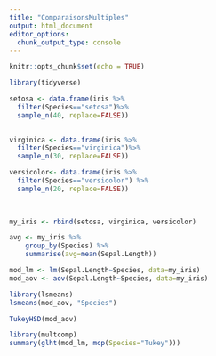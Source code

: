 ```yaml
---
title: "ComparaisonsMultiples"
output: html_document
editor_options: 
  chunk_output_type: console
---
```


```r
knitr::opts_chunk$set(echo = TRUE)
```

```r
library(tidyverse)

setosa <- data.frame(iris %>%
  filter(Species=="setosa")%>%
  sample_n(40, replace=FALSE))
  

virginica <- data.frame(iris %>%
  filter(Species=="virginica")%>%
  sample_n(30, replace=FALSE))

versicolor<- data.frame(iris %>%
  filter(Species=="versicolor") %>%
  sample_n(20, replace=FALSE))
  

  
my_iris <- rbind(setosa, virginica, versicolor)    
```


```r
avg <- my_iris %>%
	group_by(Species) %>%
	summarise(avg=mean(Sepal.Length))

```



```r

mod_lm <- lm(Sepal.Length~Species, data=my_iris)
mod_aov <- aov(Sepal.Length~Species, data=my_iris)

```

```r
library(lsmeans)
lsmeans(mod_aov, "Species")
```

```r
TukeyHSD(mod_aov)


```


```r
library(multcomp)
summary(glht(mod_lm, mcp(Species="Tukey")))
```

